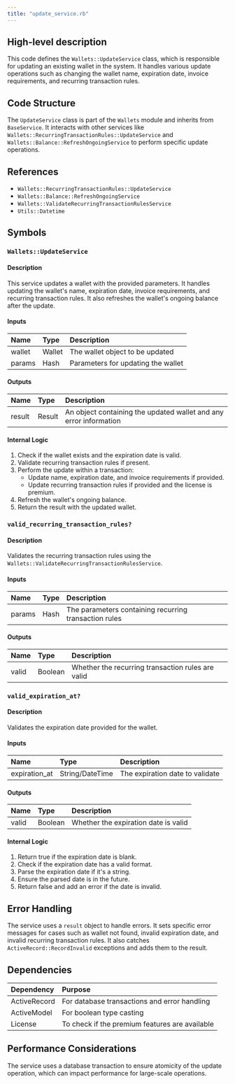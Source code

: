 ```yaml
---
title: "update_service.rb"
---
```


## High-level description
This code defines the `Wallets::UpdateService` class, which is responsible for updating an existing wallet in the system. It handles various update operations such as changing the wallet name, expiration date, invoice requirements, and recurring transaction rules.

## Code Structure
The `UpdateService` class is part of the `Wallets` module and inherits from `BaseService`. It interacts with other services like `Wallets::RecurringTransactionRules::UpdateService` and `Wallets::Balance::RefreshOngoingService` to perform specific update operations.

## References
- `Wallets::RecurringTransactionRules::UpdateService`
- `Wallets::Balance::RefreshOngoingService`
- `Wallets::ValidateRecurringTransactionRulesService`
- `Utils::Datetime`

## Symbols

### `Wallets::UpdateService`
#### Description
This service updates a wallet with the provided parameters. It handles updating the wallet's name, expiration date, invoice requirements, and recurring transaction rules. It also refreshes the wallet's ongoing balance after the update.

#### Inputs
| Name | Type | Description |
|:-----|:-----|:------------|
| wallet | Wallet | The wallet object to be updated |
| params | Hash | Parameters for updating the wallet |

#### Outputs
| Name | Type | Description |
|:-----|:-----|:------------|
| result | Result | An object containing the updated wallet and any error information |

#### Internal Logic
1. Check if the wallet exists and the expiration date is valid.
2. Validate recurring transaction rules if present.
3. Perform the update within a transaction:
   - Update name, expiration date, and invoice requirements if provided.
   - Update recurring transaction rules if provided and the license is premium.
4. Refresh the wallet's ongoing balance.
5. Return the result with the updated wallet.

### `valid_recurring_transaction_rules?`
#### Description
Validates the recurring transaction rules using the `Wallets::ValidateRecurringTransactionRulesService`.

#### Inputs
| Name | Type | Description |
|:-----|:-----|:------------|
| params | Hash | The parameters containing recurring transaction rules |

#### Outputs
| Name | Type | Description |
|:-----|:-----|:------------|
| valid | Boolean | Whether the recurring transaction rules are valid |

### `valid_expiration_at?`
#### Description
Validates the expiration date provided for the wallet.

#### Inputs
| Name | Type | Description |
|:-----|:-----|:------------|
| expiration_at | String/DateTime | The expiration date to validate |

#### Outputs
| Name | Type | Description |
|:-----|:-----|:------------|
| valid | Boolean | Whether the expiration date is valid |

#### Internal Logic
1. Return true if the expiration date is blank.
2. Check if the expiration date has a valid format.
3. Parse the expiration date if it's a string.
4. Ensure the parsed date is in the future.
5. Return false and add an error if the date is invalid.

## Error Handling
The service uses a `result` object to handle errors. It sets specific error messages for cases such as wallet not found, invalid expiration date, and invalid recurring transaction rules. It also catches `ActiveRecord::RecordInvalid` exceptions and adds them to the result.

## Dependencies
| Dependency | Purpose |
|:-----------|:--------|
| ActiveRecord | For database transactions and error handling |
| ActiveModel | For boolean type casting |
| License | To check if the premium features are available |

## Performance Considerations
The service uses a database transaction to ensure atomicity of the update operation, which can impact performance for large-scale operations.